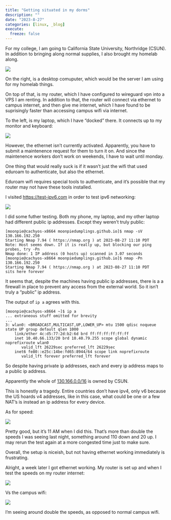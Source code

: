 ```yaml
---
title: "Getting situated in my dorms"
description: ""
date: "2023-8-27"
categories: [linux, _blog]
execute:
  freeze: false
---
```


For my college, I am going to California State University, Northridge (CSUN). In addition to bringing along normal supplies, I also brought my homelab along. 

![](https://media.discordapp.net/attachments/1084930216314556476/1145222722616578148/IMG_20230826_220529.jpg)

On the right, is a desktop comuputer, which would be the server I am using for my homelab things.

On top of that, is my router, which I have configured to wireguard vpn into a VPS I am renting. In addition to that, the router will connect via ethernet to campus internet, and then give me internet, which I have found to be suprisingly faster than accessing campus wifi via internet. 


To the left, is my laptop, which I have "docked" there. It connects up to my monitor and keyboard:

![](https://media.discordapp.net/attachments/1084930216314556476/1145222722922745896/IMG_20230826_220522.jpg)


However, the ethernet isn't currently activated. Apparently, you have to submit a maintenence request for them to turn it on. And since the maintenence workers don't work on weekends, I have to wait until monday. 

One thing that would really suck is if it wasn't just the wifi that used eduroam to authenticate, but also the ethernet. 

Eduroam wifi requires special tools to authenticate, and it's possible that my router may not have these tools installed. 

I visited <https://test-ipv6.com>  in order to test ipv6 networking:

![](https://media.discordapp.net/attachments/749116247245062164/1145420511581573210/image.png)

I did some futher testing. Both my phone, my laptop, and my other laptop had different public ip addresses. Except they weren't truly public:

```
[moonpie@cachyos-x8664 moonpiedumplings.github.io]$ nmap -sV 130.166.192.250
Starting Nmap 7.94 ( https://nmap.org ) at 2023-08-27 11:10 PDT
Note: Host seems down. If it is really up, but blocking our ping probes, try -Pn
Nmap done: 1 IP address (0 hosts up) scanned in 3.07 seconds
[moonpie@cachyos-x8664 moonpiedumplings.github.io]$ nmap -Pn 130.166.192.250
Starting Nmap 7.94 ( https://nmap.org ) at 2023-08-27 11:10 PDT
sits here forever
```

It seems that, despite the machines having public ip addresses, there is a a firewall in place to prevent any access from the external world. So it isn't truly a "public" ip address. 

The output of `ip a` agrees with this. 

```
[moonpie@cachyos-x8664 ~]$ ip a
... extraneous stuff omitted for brevity
...
3: wlan0: <BROADCAST,MULTICAST,UP,LOWER_UP> mtu 1500 qdisc noqueue state UP group default qlen 1000
    link/ether 4c:d5:77:2d:b2:6d brd ff:ff:ff:ff:ff:ff
    inet 10.40.66.133/20 brd 10.40.79.255 scope global dynamic noprefixroute wlan0
       valid_lft 26229sec preferred_lft 26229sec
    inet6 fe80::e25c:14be:fd65:8944/64 scope link noprefixroute 
       valid_lft forever preferred_lft forever
```

So despite having private ip addresses, each and every ip address maps to a public ip address.

Apparently the whole of [130.166.0.0/16](https://www.whois.com/whois/130.166.0.0) is owned by CSUN. 

This is honestly a tragedy. Entire countries don't have ipv4, only v6 because the US hoards v4 addresses, like in this case, what could be one or a few NAT's is instead an ip address for every device.


As for speed: 

![](https://media.discordapp.net/attachments/749116247245062164/1145419395548598433/image.png)

Pretty good, but it's 11 AM when I did this. That's more than double the speeds I was seeing last night, something around 110 down and 20 up. I may rerun the test again at a more congested time just to make sure. 


Overall, the setup is niceish, but not having ethernet working immediately is frustrating. 


Alright, a week later I got ethernet working. My router is set up and when I test the speeds on my router internet:

![](images/routerspeedtest.jpg)

Vs the campus wifi:

![](images/eduroamspeedtest.jpg)

I'm seeing around double the speeds, as opposed to normal campus wifi. 